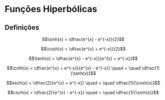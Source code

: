 # Funções Hiperbólicas

## Definições

$$\sinh(x) = \dfrac{e^{x} - e^{-x}}{2}$$

$$\cosh(x) = \dfrac{e^{x} + e^{-x}}{2}$$

$$\tanh(x) = \dfrac{e^{x} - e^{-x}}{e^{x} + e^{-x}}$$

$$\coth(x) = \dfrac{e^{x} + e^{-x}}{e^{x} - e^{-x}} \quad = \quad \dfrac{1}{\tanh(x)}$$   

$$sech(x) = \dfrac{2}{e^{x} + e^{-x}} \quad = \quad \dfrac{1}{\cosh(x)}$$   

$$csch(x) = \dfrac{2}{e^{x} - e^{-x}} \quad = \quad \dfrac{1}{\sinh(x)}$$   